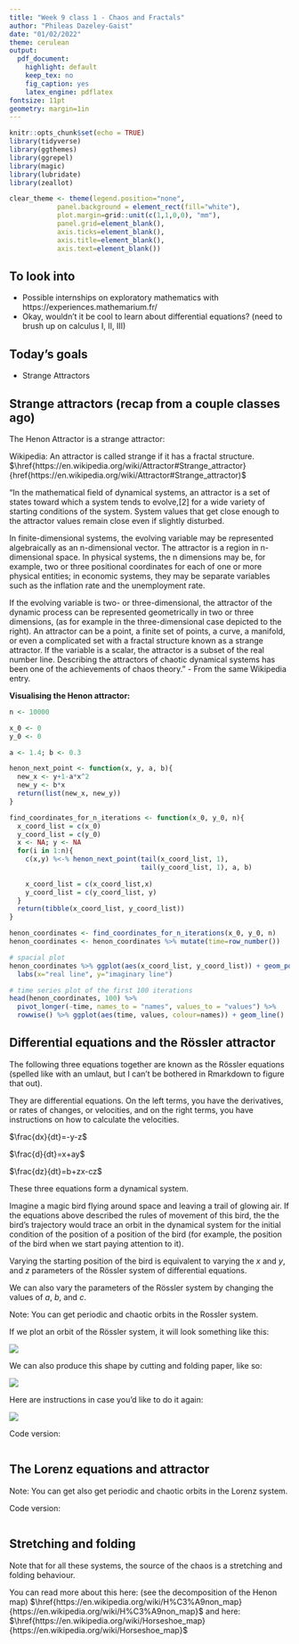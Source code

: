 ```yaml
---
title: "Week 9 class 1 - Chaos and Fractals"
author: "Phileas Dazeley-Gaist"
date: "01/02/2022"
theme: cerulean
output:
  pdf_document:
    highlight: default
    keep_tex: no
    fig_caption: yes
    latex_engine: pdflatex
fontsize: 11pt
geometry: margin=1in
---
```


```r
knitr::opts_chunk$set(echo = TRUE)
library(tidyverse)
library(ggthemes)
library(ggrepel)
library(magic)
library(lubridate)
library(zeallot)

clear_theme <- theme(legend.position="none",
            panel.background = element_rect(fill="white"),
            plot.margin=grid::unit(c(1,1,0,0), "mm"),
            panel.grid=element_blank(),
            axis.ticks=element_blank(),
            axis.title=element_blank(),
            axis.text=element_blank())
```

## To look into 

- Possible internships on exploratory mathematics with https://experiences.mathemarium.fr/
- Okay, wouldn't it be cool to learn about differential equations? (need to brush up on calculus I, II, III)

## Today's goals

- Strange Attractors

## Strange attractors (recap from a couple classes ago)

The Henon Attractor is a strange attractor:

Wikipedia: An attractor is called strange if it has a fractal structure. $\href{https://en.wikipedia.org/wiki/Attractor#Strange_attractor}{href{https://en.wikipedia.org/wiki/Attractor#Strange_attractor)$

"In the mathematical field of dynamical systems, an attractor is a set of states toward which a system tends to evolve,[2] for a wide variety of starting conditions of the system. System values that get close enough to the attractor values remain close even if slightly disturbed.

In finite-dimensional systems, the evolving variable may be represented algebraically as an n-dimensional vector. The attractor is a region in n-dimensional space. In physical systems, the n dimensions may be, for example, two or three positional coordinates for each of one or more physical entities; in economic systems, they may be separate variables such as the inflation rate and the unemployment rate.

If the evolving variable is two- or three-dimensional, the attractor of the dynamic process can be represented geometrically in two or three dimensions, (as for example in the three-dimensional case depicted to the right). An attractor can be a point, a finite set of points, a curve, a manifold, or even a complicated set with a fractal structure known as a strange attractor. If the variable is a scalar, the attractor is a subset of the real number line. Describing the attractors of chaotic dynamical systems has been one of the achievements of chaos theory." - From the same Wikipedia entry.

**Visualising the Henon attractor:**

```r
n <- 10000

x_0 <- 0
y_0 <- 0

a <- 1.4; b <- 0.3

henon_next_point <- function(x, y, a, b){
  new_x <- y+1-a*x^2
  new_y <- b*x
  return(list(new_x, new_y))
}

find_coordinates_for_n_iterations <- function(x_0, y_0, n){
  x_coord_list = c(x_0)
  y_coord_list = c(y_0)
  x <- NA; y <- NA
  for(i in 1:n){
    c(x,y) %<-% henon_next_point(tail(x_coord_list, 1), 
                                 tail(y_coord_list, 1), a, b)
    
    x_coord_list = c(x_coord_list,x)
    y_coord_list = c(y_coord_list, y)
  }
  return(tibble(x_coord_list, y_coord_list))
}

henon_coordinates <- find_coordinates_for_n_iterations(x_0, y_0, n)
henon_coordinates <- henon_coordinates %>% mutate(time=row_number())

# spacial plot
henon_coordinates %>% ggplot(aes(x_coord_list, y_coord_list)) + geom_point(size=0.1) +
  labs(x="real line", y="imaginary line")

# time series plot of the first 100 iterations
head(henon_coordinates, 100) %>% 
  pivot_longer(-time, names_to = "names", values_to = "values") %>% 
  rowwise() %>% ggplot(aes(time, values, colour=names)) + geom_line()
```

## Differential equations and the Rössler attractor

The following three equations together are known as the Rössler equations (spelled like with an umlaut, but I can't be bothered in Rmarkdown to figure that out).

They are differential equations. On the left terms, you have the derivatives, or rates of changes, or velocities, and on the right terms, you have instructions on how to calculate the velocities. 

$\frac{dx}{dt}=-y-z$

$\frac{d}{dt}=x+ay$

$\frac{dz}{dt}=b+zx-cz$

These three equations form a dynamical system. 

Imagine a magic bird flying around space and leaving a trail of glowing air. If the equations above described the rules of movement of this bird, the the bird's trajectory would trace an orbit in the dynamical system for the initial condition of the position of a position of the bird (for example, the position of the bird when we start paying attention to it).

Varying the starting position of the bird is equivalent to varying the $x$ and $y$, and $z$ parameters of the Rössler system of differential equations.

We can also vary the parameters of the Rössler system by changing the values of $a$, $b$, and $c$.

Note: You can get periodic and chaotic orbits in the Rossler system.

If we plot an orbit of the Rössler system, it will look something like this:

![](w9c1 figures/Roessler_attractor.png)

We can also produce this shape by cutting and folding paper, like so:

![](w9c1 figures/Paper Rossler.jpg)

Here are instructions in case you'd like to do it again:

![](w9c1 figures/Rossler paper exercise.jpg)

Code version:

```r

```

## The Lorenz equations and attractor

Note: You can get also get periodic and chaotic orbits in the Lorenz system.

Code version:

```r

```

## Stretching and folding

Note that for all these systems, the source of the chaos is a stretching and folding behaviour.

You can read more about this here: (see the decomposition of the Henon map) $\href{https://en.wikipedia.org/wiki/H%C3%A9non_map}{https://en.wikipedia.org/wiki/H%C3%A9non_map}$
and here: $\href{https://en.wikipedia.org/wiki/Horseshoe_map}{https://en.wikipedia.org/wiki/Horseshoe_map}$